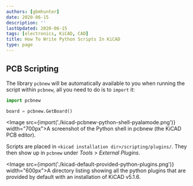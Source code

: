 ```yaml
---
authors: [gbmhunter]
date: 2020-06-15
description: ''
lastUpdated: 2020-06-15
tags: [electronics, KiCAD, CAD]
title: How To Write Python Scripts In KiCAD
type: page
---
```


<WarningIsNotes />

## PCB Scripting

The library `pcbnew` will be automatically available to you when running the script within `pcbnew`, all you need to do is to `import` it:

```python
import pcbnew

board = pcbnew.GetBoard()
```

<Image src={import('./kicad-pcbnew-python-shell-pyalamode.png')} width="700px">A screenshot of the Python shell in pcbnew (the KiCAD PCB editor).</Image>

Scripts are placed in `<kicad installation dir>/scripting/plugins/`. They then show up in `pcbnew` under _Tools > External Plugins_.

<Image src={import('./kicad-default-provided-python-plugins.png')} width="600px">A directory listing showing all the python plugins that are provided by default with an installation of KiCAD v5.1.6.</Image>
